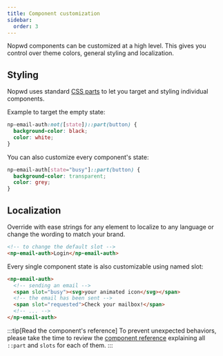 ```yaml
---
title: Component customization
sidebar:
  order: 3
---
```


Nopwd components can be customized at a high level.
This gives you control over theme colors, general styling and localization.

## Styling

Nopwd uses standard [CSS parts](https://developer.mozilla.org/en-US/docs/Web/CSS/::part) to let you target and styling individual components.

Example to target the empty state:

```css
np-email-auth:not([state])::part(button) {
  background-color: black;
  color: white;
}
```

You can also customize every component's state:

```css
np-email-auth[state="busy"]::part(button) {
  background-color: transparent;
  color: grey;
}
```

## Localization

Override with ease strings for any element to localize to any language or change the wording to match your brand.

```html
<!-- to change the default slot -->
<np-email-auth>Login</np-email-auth>
```

Every single component state is also customizable using named slot:

```html
<np-email-auth>
  <!-- sending an email -->
  <span slot="busy"><svg>your animated icon</svg></span>
  <!-- the email has been sent -->
  <span slot="requested">Check your mailbox!</span>
  <!-- ... -->
</np-email-auth>
```

:::tip[Read the component's reference]
To prevent unexpected behaviors, please take the time to review the [component reference](/reference/components) explaining all `::part` and `slots` for each of them.
:::
